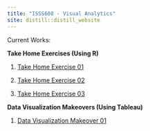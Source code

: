 ```yaml
---
title: "ISSS608 - Visual Analytics"
site: distill::distill_website
---
```


Current Works:

__Take Home Exercises (Using R)__

1) [Take Home Exercise 01](TH_Ex/TH_Ex01/TH_Ex01.html)


2) [Take Home Exercise 02](TH_Ex/TH_Ex02/TH_Ex02.html)


3) [Take Home Exercise 03](TH_Ex/TH_Ex03/TH_Ex03.html)


__Data Visualization Makeovers (Using Tableau)__

1) [Data Visualization Makeover 01](DataViz/DVM01/DVM01.html)